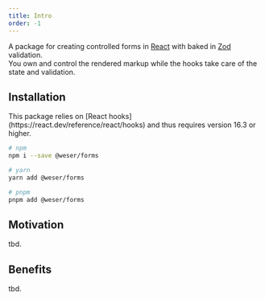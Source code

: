 ```yaml
---
title: Intro
order: -1
---
```


A package for creating controlled forms in [React](https://react.dev) with baked in [Zod](https://zod.dev) validation.<br />
You own and control the rendered markup while the hooks take care of the state and validation.

<PackageBadges package="@weser/forms" />

## Installation

<Callout title="Required dependencies">
  This package relies on [React hooks](https://react.dev/reference/react/hooks)
  and thus requires version 16.3 or higher.
</Callout>

```sh
# npm
npm i --save @weser/forms

# yarn
yarn add @weser/forms

# pnpm
pnpm add @weser/forms
```

## Motivation

tbd.

## Benefits

tbd.

